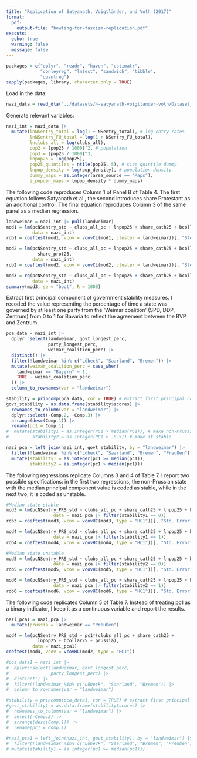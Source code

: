 ```yaml
---
title: "Replication of Satyanath, Voigtländer, and Voth (2017)"
format: 
  pdf:
    output-file: "bowling-for-fascism-replication.pdf"
execute:
  echo: true
  warning: false
  message: false
---
```


```r
packages = c("dplyr", "readr", "haven", "estimatr", 
             "conleyreg", "lmtest", "sandwich", "tibble",
             "quantreg")
sapply(packages, library, character.only = TRUE)
```

Load in the data:

```r
nazi_data = read_dta("../datasets/4-satyanath-voigtlander-voth/Dataset_Bowling_Replication_JPE.dta")
```

Generate relevant variables:

```r
nazi_int = nazi_data |>
  mutate(lnNSentry_total = log(1 + NSentry_total), # log entry rates
         lnNSentry_FU_total = log(1 + NSentry_FU_total),
         lnclubs_all = log(clubs_all),
         pop2 = (pop25 / 1000)^2, # population
         pop3 = (pop25 / 1000)^3,
         lnpop25 = log(pop25),
         pop25_quintiles = ntile(pop25, 5), # size quintile dummy
         lnpop_density = log(pop_density), # population density
         dummy_maps = as.integer(area_source == "Maps"),
         i_popden_maps = lnpop_density * dummy_maps)
```

The following code reproduces Column 1 of Panel B of Table 4. The first equation follows Satyanath et al., the second introduces share Protestant as an additional control. The final equation reproduces Column 3 of the same panel as a median regression.

```r
landweimar = nazi_int |> pull(landweimar)
mod1 = lm(pcNSentry_std ~ clubs_all_pc + lnpop25 + share_cath25 + bcollar25,
          data = nazi_int)
rob1 = coeftest(mod1, vcov = vcovCL(mod1, cluster = landweimar))[, "Std. Error"]

mod2 = lm(pcNSentry_std ~ clubs_all_pc + lnpop25 + share_cath25 + bcollar25 +
            share_prot25,
          data = nazi_int)
rob2 = coeftest(mod2, vcov = vcovCL(mod2, cluster = landweimar))[, "Std. Error"]

mod3 = rq(pcNSentry_std ~ clubs_all_pc + lnpop25 + share_cath25 + bcollar25,
          data = nazi_int)
summary(mod3, se = "boot", R = 1000)
```

Extract first principal component of government stability measures. I recoded 
the value representing the percentage of time a state was governed by at least 
one party from the 'Weimar coalition' (SPD, DDP, Zentrum) from 0 to 1 for Bavaria 
to reflect the agreement between the BVP and Zentrum.

```r
pca_data = nazi_int |>
  dplyr::select(landweimar, govt_longest_perc, 
                party_longest_perc, 
                weimar_coalition_perc) |>
  distinct() |>
  filter(!landweimar %in% c("Lübeck", "Saarland", "Bremen")) |>
  mutate(weimar_coalition_perc = case_when(
    landweimar == "Bayern" ~ 1,
    TRUE ~ weimar_coalition_perc
  )) |>
  column_to_rownames(var = "landweimar")

stability = princomp(pca_data, cor = TRUE) # extract first principal component
govt_stability = as.data.frame(stability$scores) |>
  rownames_to_column(var = "landweimar") |>
  dplyr::select(-Comp.2, -Comp.3) |>
  arrange(desc(Comp.1)) |>
  rename(pc1 = Comp.1)
#  mutate(stability1 = as.integer(PC1 > median(PC1)), # make non-Prussia median unstable
#         stability2 = as.integer(PC1 > -0.5)) # make it stable

nazi_pca = left_join(nazi_int, govt_stability, by = "landweimar") |>
  filter(!landweimar %in% c("Lübeck", "Saarland", "Bremen", "Preußen")) |>
  mutate(stability1 = as.integer(pc1 >= median(pc1)),
         stability2 = as.integer(pc1 > median(pc1)))
```

The following regressions replicate Columns 3 and 4 of Table 7. I report two
possible specifications: in the first two regressions, the non-Prussian state
with the median principal component value is coded as stable, while in the next
two, it is coded as unstable.

```r
#Median state stable
mod3 = lm(pcNSentry_PRS_std ~ clubs_all_pc + share_cath25 + lnpop25 + bcollar25,
                  data = nazi_pca |> filter(stability1 == 0))
rob3 = coeftest(mod3, vcov = vcovHC(mod3, type = "HC1"))[, "Std. Error"]

mod4 = lm(pcNSentry_PRS_std ~ clubs_all_pc + share_cath25 + lnpop25 + bcollar25,
                  data = nazi_pca |> filter(stability1 == 1))
rob4 = coeftest(mod4, vcov = vcovHC(mod4, type = "HC1"))[, "Std. Error"]

#Median state unstable
mod5 = lm(pcNSentry_PRS_std ~ clubs_all_pc + share_cath25 + lnpop25 + bcollar25,
                  data = nazi_pca |> filter(stability2 == 0))
rob5 = coeftest(mod5, vcov = vcovHC(mod5, type = "HC1"))[, "Std. Error"]

mod6 = lm(pcNSentry_PRS_std ~ clubs_all_pc + share_cath25 + lnpop25 + bcollar25,
                  data = nazi_pca |> filter(stability2 == 1))
rob6 = coeftest(mod6, vcov = vcovHC(mod6, type = "HC1"))[, "Std. Error"]
```

The following code replicates Column 5 of Table 7. Instead of treating pc1 as a
binary indicator, I keep it as a continuous variable and report the results.

```r
nazi_pca1 = nazi_pca |>
  mutate(prussia = landweimar == "Preußen")

mod4 = lm(pcNSentry_PRS_std ~ pc1*(clubs_all_pc + share_cath25 + 
            lnpop25 + bcollar25 + prussia),
          data = nazi_pca1)
coeftest(mod4, vcov = vcovHC(mod2, type = "HC1"))
```

```r
#pca_data1 = nazi_int |>
#  dplyr::select(landweimar, govt_longest_perc, 
#                party_longest_perc) |>
#  distinct() |>
#  filter(!landweimar %in% c("Lübeck", "Saarland", "Bremen")) |>
#  column_to_rownames(var = "landweimar")

#stability = princomp(pca_data1, cor = TRUE) # extract first principal component
#govt_stability1 = as.data.frame(stability$scores) |>
#  rownames_to_column(var = "landweimar") |>
#  select(-Comp.2) |>
#  arrange(desc(Comp.1)) |>
#  rename(pc1 = Comp.1)

#nazi_pca1 = left_join(nazi_int, govt_stability1, by = "landweimar") |>
#  filter(!landweimar %in% c("Lübeck", "Saarland", "Bremen", "Preußen")) |>
# mutate(stability1 = as.integer(pc1 >= median(pc1)))
```










